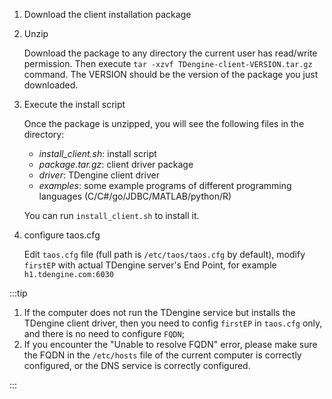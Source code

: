 
1. Download the client installation package

   <PkgListV3 type={1} sys="Linux" />

2. Unzip

   Download the package to any directory the current user has read/write permission. Then execute `tar -xzvf TDengine-client-VERSION.tar.gz` command.
   The VERSION should be the version of the package you just downloaded.
3. Execute the install script

   Once the package is unzipped, you will see the following files in the directory:

   - _install_client.sh_: install script
   - _package.tar.gz_: client driver package
   - _driver_: TDengine client driver
   - _examples_: some example programs of different programming languages (C/C#/go/JDBC/MATLAB/python/R)

   You can run `install_client.sh`  to install it.
4. configure taos.cfg

   Edit `taos.cfg` file (full path is `/etc/taos/taos.cfg` by default), modify `firstEP` with actual TDengine server's End Point, for example `h1.tdengine.com:6030`

:::tip

1. If the computer does not run the TDengine service but installs the TDengine client driver, then you need to config `firstEP` in  `taos.cfg` only, and there is no need to configure `FQDN`;
2. If you encounter the "Unable to resolve FQDN" error, please make sure the FQDN in the `/etc/hosts` file of the current computer is correctly configured, or the DNS service is correctly configured.

:::
